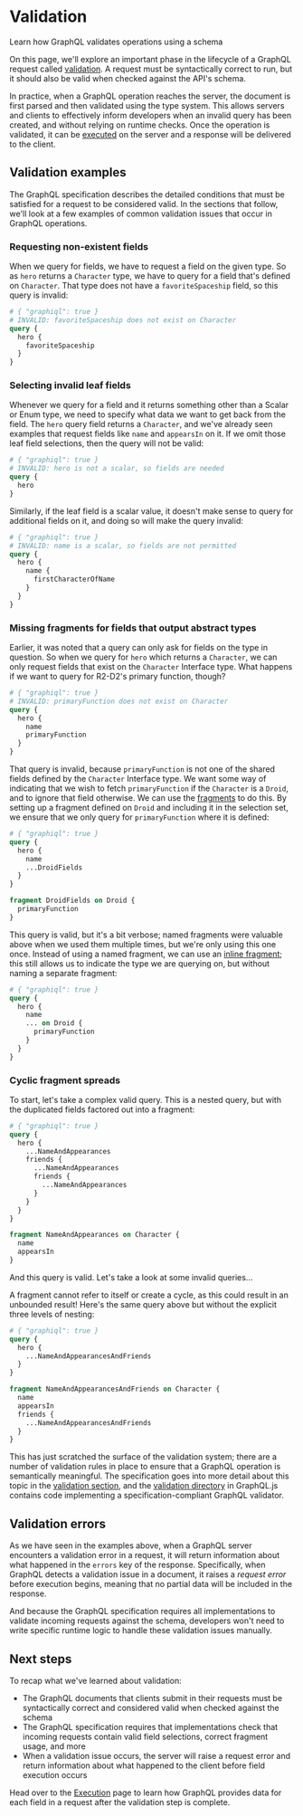 # Validation

<p className="learn-subtitle">Learn how GraphQL validates operations using a schema</p>

On this page, we'll explore an important phase in the lifecycle of a GraphQL request called [validation](https://spec.graphql.org/draft/#sec-Validation). A request must be syntactically correct to run, but it should also be valid when checked against the API's schema. 

In practice, when a GraphQL operation reaches the server, the document is first parsed and then validated using the type system. This allows servers and clients to effectively inform developers when an invalid query has been created, and without relying on runtime checks. Once the operation is validated, it can be [executed](/learn/execution/) on the server and a response will be delivered to the client.

## Validation examples

The GraphQL specification describes the detailed conditions that must be satisfied for a request to be considered valid. In the sections that follow, we'll look at a few examples of common validation issues that occur in GraphQL operations.

### Requesting non-existent fields

When we query for fields, we have to request a field on the given type. So as `hero` returns a `Character` type, we have to query for a field that's defined on `Character`. That type does not have a `favoriteSpaceship` field, so this query is invalid:

```graphql
# { "graphiql": true }
# INVALID: favoriteSpaceship does not exist on Character
query {
  hero {
    favoriteSpaceship
  }
}
```

### Selecting invalid leaf fields

Whenever we query for a field and it returns something other than a Scalar or Enum type, we need to specify what data we want to get back from the field. The `hero` query field returns a `Character`, and we've already seen examples that request fields like `name` and `appearsIn` on it. If we omit those leaf field selections, then the query will not be valid:

```graphql
# { "graphiql": true }
# INVALID: hero is not a scalar, so fields are needed
query {
  hero
}
```

Similarly, if the leaf field is a scalar value, it doesn't make sense to query for additional fields on it, and doing so will make the query invalid:

```graphql
# { "graphiql": true }
# INVALID: name is a scalar, so fields are not permitted
query {
  hero {
    name {
      firstCharacterOfName
    }
  }
}
```

### Missing fragments for fields that output abstract types

Earlier, it was noted that a query can only ask for fields on the type in question. So when we query for `hero` which returns a `Character`, we can only request fields that exist on the `Character` Interface type. What happens if we want to query for R2-D2's primary function, though?

```graphql
# { "graphiql": true }
# INVALID: primaryFunction does not exist on Character
query {
  hero {
    name
    primaryFunction
  }
}
```

That query is invalid, because `primaryFunction` is not one of the shared fields defined by the `Character` Interface type. We want some way of indicating that we wish to fetch `primaryFunction` if the `Character` is a `Droid`, and to ignore that field otherwise. We can use the [fragments](/learn/queries/#fragments) to do this. By setting up a fragment defined on `Droid` and including it in the selection set, we ensure that we only query for `primaryFunction` where it is defined:

```graphql
# { "graphiql": true }
query {
  hero {
    name
    ...DroidFields
  }
}

fragment DroidFields on Droid {
  primaryFunction
}
```

This query is valid, but it's a bit verbose; named fragments were valuable above when we used them multiple times, but we're only using this one once. Instead of using a named fragment, we can use an [inline fragment](/learn/queries/#inline-fragments); this still allows us to indicate the type we are querying on, but without naming a separate fragment:

```graphql
# { "graphiql": true }
query {
  hero {
    name
    ... on Droid {
      primaryFunction
    }
  }
}
```

### Cyclic fragment spreads

To start, let's take a complex valid query. This is a nested query, but with the duplicated fields factored out into a fragment:

```graphql
# { "graphiql": true }
query {
  hero {
    ...NameAndAppearances
    friends {
      ...NameAndAppearances
      friends {
        ...NameAndAppearances
      }
    }
  }
}

fragment NameAndAppearances on Character {
  name
  appearsIn
}
```

And this query is valid. Let's take a look at some invalid queries...

A fragment cannot refer to itself or create a cycle, as this could result in an unbounded result! Here's the same query above but without the explicit three levels of nesting:

```graphql
# { "graphiql": true }
query {
  hero {
    ...NameAndAppearancesAndFriends
  }
}

fragment NameAndAppearancesAndFriends on Character {
  name
  appearsIn
  friends {
    ...NameAndAppearancesAndFriends
  }
}
```

This has just scratched the surface of the validation system; there are a number of validation rules in place to ensure that a GraphQL operation is semantically meaningful. The specification goes into more detail about this topic in the [validation section](https://spec.graphql.org/draft/#sec-Validation), and the [validation directory](https://github.com/graphql/graphql-js/blob/main/src/validation) in GraphQL.js contains code implementing a specification-compliant GraphQL validator.

## Validation errors

As we have seen in the examples above, when a GraphQL server encounters a validation error in a request, it will return information about what happened in the `errors` key of the response. Specifically, when GraphQL detects a validation issue in a document, it raises a _request error_ before execution begins, meaning that no partial data will be included in the response.

And because the GraphQL specification requires all implementations to validate incoming requests against the schema, developers won't need to write specific runtime logic to handle these validation issues manually.

## Next steps

To recap what we've learned about validation:

- The GraphQL documents that clients submit in their requests must be syntactically correct and considered valid when checked against the schema
- The GraphQL specification requires that implementations check that incoming requests contain valid field selections, correct fragment usage, and more
- When a validation issue occurs, the server will raise a request error and return information about what happened to the client before field execution occurs

Head over to the [Execution](/learn/execution/) page to learn how GraphQL provides data for each field in a request after the validation step is complete.